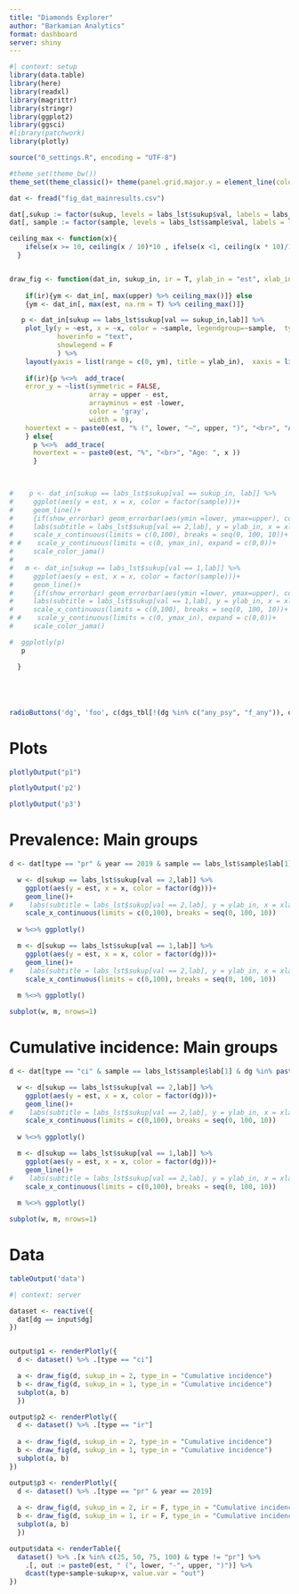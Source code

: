 ```yaml
---
title: "Diamonds Explorer"
author: "Barkamian Analytics"
format: dashboard
server: shiny
---
```

  
```r
#| context: setup
library(data.table)
library(here)
library(readxl)
library(magrittr)
library(stringr)
library(ggplot2)
library(ggsci)
#library(patchwork)
library(plotly)

source("0_settings.R", encoding = "UTF-8")

#theme_set(theme_bw())
theme_set(theme_classic()+ theme(panel.grid.major.y = element_line(colour = "gray90")))

dat <- fread("fig_dat_mainresults.csv")

dat[,sukup := factor(sukup, levels = labs_lst$sukup$val, labels = labs_lst$sukup$lab)]
dat[, sample := factor(sample, levels = labs_lst$sample$val, labels = labs_lst$sample$lab)] 

ceiling_max <- function(x){
    ifelse(x >= 10, ceiling(x / 10)*10 , ifelse(x <1, ceiling(x * 10)/10, x %>% ceiling()))
  }


draw_fig <- function(dat_in, sukup_in, ir = T, ylab_in = "est", xlab_in = "x", type_in){
  
    if(ir){ym <- dat_in[, max(upper) %>% ceiling_max()]} else 
    {ym <- dat_in[, max(est, na.rm = T) %>% ceiling_max()]}

   p <- dat_in[sukup == labs_lst$sukup[val == sukup_in,lab]] %>% 
    plot_ly(y = ~est, x = ~x, color = ~sample, legendgroup=~sample,  type = 'scatter', mode = 'lines', 
            hoverinfo = "text",
            showlegend = F
            ) %>% 
    layout(yaxis = list(range = c(0, ym), title = ylab_in),  xaxis = list(range = c(0, 100), showgrid = FALSE, dtick = 10, title = xlab_in))
  
    if(ir){p %<>%  add_trace(
    error_y = ~list(symmetric = FALSE,
                    array = upper - est,
                    arrayminus = est -lower,
                    color = 'gray', 
                    width = 0),
    hovertext = ~ paste0(est, "% (", lower, "–", upper, ")", "<br>", "Age: ", x ))
    } else{
      p %<>%  add_trace(
      hovertext = ~ paste0(est, "%", "<br>", "Age: ", x ))
      }


  
#    p <- dat_in[sukup == labs_lst$sukup[val == sukup_in, lab]] %>% 
#     ggplot(aes(y = est, x = x, color = factor(sample)))+
#     geom_line()+
#     {if(show_errorbar) geom_errorbar(aes(ymin =lower, ymax=upper), color = "black", width = .5)}+
#     labs(subtitle = labs_lst$sukup[val == 2,lab], y = ylab_in, x = xlab_in, color = "")+
#     scale_x_continuous(limits = c(0,100), breaks = seq(0, 100, 10))+
# #    scale_y_continuous(limits = c(0, ymax_in), expand = c(0,0))+
#     scale_color_jama()
# 
#   m <- dat_in[sukup == labs_lst$sukup[val == 1,lab]] %>% 
#     ggplot(aes(y = est, x = x, color = factor(sample)))+
#     geom_line()+
#     {if(show_errorbar) geom_errorbar(aes(ymin =lower, ymax=upper), color = "black", width = .5)}+
#     labs(subtitle = labs_lst$sukup[val == 1,lab], y = ylab_in, x = xlab_in, color = "")+
#     scale_x_continuous(limits = c(0,100), breaks = seq(0, 100, 10))+
# #    scale_y_continuous(limits = c(0, ymax_in), expand = c(0,0))+
#     scale_color_jama()

#  ggplotly(p)
   p

  }




```

# {.sidebar}

```r
radioButtons('dg', 'foo', c(dgs_tbl[!(dg %in% c("any_psy", "f_any")), dg]))
```

# Plots

```r
plotlyOutput("p1")
```

```r
plotlyOutput('p2')
```

```r
plotlyOutput('p3')
```

# Prevalence: Main groups

```r
d <- dat[type == "pr" & year == 2019 & sample == labs_lst$sample$lab[1] & dg %in% paste0("f", seq(1,9))]

  w <- d[sukup == labs_lst$sukup[val == 2,lab]] %>%
    ggplot(aes(y = est, x = x, color = factor(dg)))+
    geom_line()+
#    labs(subtitle = labs_lst$sukup[val == 2,lab], y = ylab_in, x = xlab_in, color = "")+
    scale_x_continuous(limits = c(0,100), breaks = seq(0, 100, 10))
  
  w %<>% ggplotly()

  m <- d[sukup == labs_lst$sukup[val == 1,lab]] %>%
    ggplot(aes(y = est, x = x, color = factor(dg)))+
    geom_line()+
#    labs(subtitle = labs_lst$sukup[val == 2,lab], y = ylab_in, x = xlab_in, color = "")+
    scale_x_continuous(limits = c(0,100), breaks = seq(0, 100, 10)) 
  
  m %<>% ggplotly()

subplot(w, m, nrows=1)
```

# Cumulative incidence: Main groups

```r
d <- dat[type == "ci" & sample == labs_lst$sample$lab[1] & dg %in% paste0("f", seq(0,9))]

  w <- d[sukup == labs_lst$sukup[val == 2,lab]] %>%
    ggplot(aes(y = est, x = x, color = factor(dg)))+
    geom_line()+
#    labs(subtitle = labs_lst$sukup[val == 2,lab], y = ylab_in, x = xlab_in, color = "")+
    scale_x_continuous(limits = c(0,100), breaks = seq(0, 100, 10))
  
  w %<>% ggplotly()

  m <- d[sukup == labs_lst$sukup[val == 1,lab]] %>%
    ggplot(aes(y = est, x = x, color = factor(dg)))+
    geom_line()+
#    labs(subtitle = labs_lst$sukup[val == 2,lab], y = ylab_in, x = xlab_in, color = "")+
    scale_x_continuous(limits = c(0,100), breaks = seq(0, 100, 10)) 
  
  m %<>% ggplotly()

subplot(w, m, nrows=1)
```

# Data

```r
tableOutput('data')
```


```r
#| context: server

dataset <- reactive({
  dat[dg == input$dg]
})


output$p1 <- renderPlotly({
  d <- dataset() %>% .[type == "ci"] 

  a <- draw_fig(d, sukup_in = 2, type_in = "Cumulative incidence")
  b <- draw_fig(d, sukup_in = 1, type_in = "Cumulative incidence")
  subplot(a, b)
  })

output$p2 <- renderPlotly({
  d <- dataset() %>% .[type == "ir"]
  
  a <- draw_fig(d, sukup_in = 2, type_in = "Cumulative incidence")
  b <- draw_fig(d, sukup_in = 1, type_in = "Cumulative incidence")
  subplot(a, b)
})

output$p3 <- renderPlotly({
  d <- dataset() %>% .[type == "pr" & year == 2019]
  
  a <- draw_fig(d, sukup_in = 2, ir = F, type_in = "Cumulative incidence")
  b <- draw_fig(d, sukup_in = 1, ir = F, type_in = "Cumulative incidence")
  subplot(a, b)
  })

output$data <- renderTable({
  dataset() %>% .[x %in% c(25, 50, 75, 100) & type != "pr"] %>% 
    .[, out := paste0(est, " (", lower, "-", upper, ")")] %>% 
    dcast(type+sample~sukup+x, value.var = "out")
})
```